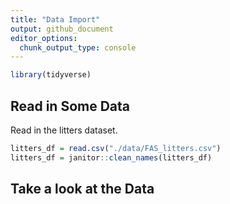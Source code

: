 ```yaml
---
title: "Data Import"
output: github_document
editor_options: 
  chunk_output_type: console
---
```


```r
library(tidyverse)
```

## Read in Some Data

Read in the litters dataset.

```r
litters_df = read.csv("./data/FAS_litters.csv")
litters_df = janitor::clean_names(litters_df)
```

## Take a look at the Data

```r

```

